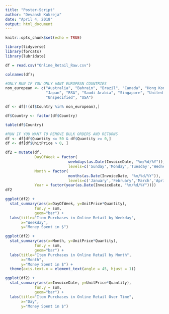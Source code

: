```yaml
---
title: "Poster-Script"
author: "Devansh Kukreja"
date: "April 4, 2018"
output: html_document
---
```


```r
knitr::opts_chunk$set(echo = TRUE)
```

```r
library(tidyverse)
library(forcats)
library(lubridate)
```

```r
df = read.csv("Online_Retail_Raw.csv")

colnames(df);
```

```r
#ONLY RUN IF YOU ONLY WANT EUROPEAN COUNTRIES
non_european <- c("Australia", "Bahrain", "Brazil", "Canada", "Hong Kong",
                  "Japan", "RSA", "Saudi Arabia", "Singapore", "United Arab Emirates",
                  "Unspecified", "USA")

df <- df[!(df$Country %in% non_european),]

df$Country <- factor(df$Country)

table(df$Country)
```
```r
#RUN IF YOU WANT TO REMOVE BULK ORDERS AND RETURNS
df <- df[df$Quantity <= 50 & df$Quantity >= 0,]
df <- df[df$UnitPrice > 0, ]
```

```r
df2 = mutate(df,
             DayOfWeek = factor(
                            weekdays(as.Date(InvoiceDate, "%m/%d/%Y")),
                            levels=c('Sunday','Monday','Tuesday','Wednesday','Thursday','Friday','Saturday')),
             Month = factor(
                            months(as.Date(InvoiceDate, "%m/%d/%Y")),
                            levels=c('January','February','March','April','May','June','July','August','September','October','November','December')),
             Year = factor(year(as.Date(InvoiceDate, "%m/%d/%Y"))))
df2

ggplot(df2) +
  stat_summary(aes(x=DayOfWeek, y=UnitPrice*Quantity),
             fun.y = sum,
             geom="bar") +
  labs(title="Item Purchases in Online Retail by Weekday",
       x="Weekday",
       y="Money Spent in $")

ggplot(df2) +
  stat_summary(aes(x=Month, y=UnitPrice*Quantity),
             fun.y = sum,
             geom="bar") +
  labs(title="Item Purchases in Online Retail by Month",
       x="Month",
       y="Money Spent in $") +
  theme(axis.text.x = element_text(angle = 45, hjust = 1))
```

```r
ggplot(df2) +
  stat_summary(aes(x=InvoiceDate, y=UnitPrice*Quantity),
             fun.y = sum,
             geom="bar") +
  labs(title="Item Purchases in Online Retail Over Time",
       x="Day",
       y="Money Spent in $")
```






